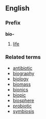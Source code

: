 ==English==
===Prefix===
'''bio-'''

#[[life]]

===Related terms===
*[[antibiotic]]
*[[biography]]
*[[biology]]
*[[biomass]]
*[[bionics]]
*[[biopic]]
*[[biosphere]]
*[[probiotic]]
*[[symbiosis]]